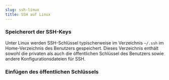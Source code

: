 ```yaml
---
slug: ssh-linux
title: SSH auf Linux
---
```


### Speicherort der SSH-Keys
Unter Linux werden SSH-Schlüssel typischerweise im Verzeichnis `~/.ssh` im Home-Verzeichnis des Benutzers gespeichert.
Dieses Verzeichnis enthält sowohl die privaten als auch die öffentlichen Schlüssel des Benutzers sowie andere Konfigurationsdateien für SSH.

### Einfügen des öffentlichen Schlüssels

